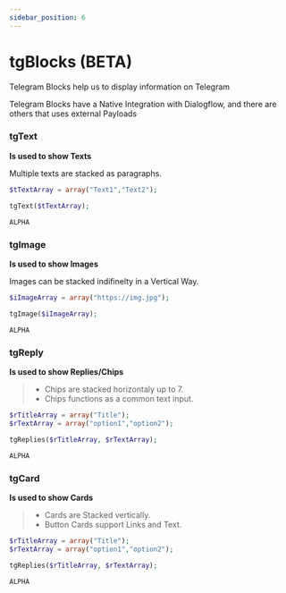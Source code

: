 ```yaml
---
sidebar_position: 6
---
```


# tgBlocks (BETA)


Telegram Blocks help us to display information on Telegram

Telegram Blocks have a Native Integration with Dialogflow, and there are others that uses external Payloads

### tgText

**Is used to show Texts**

Multiple texts are stacked as paragraphs.

<Tabs>
<TabItem value="php" label="PHP">

```php
$tTextArray = array("Text1","Text2");

tgText($tTextArray);
```

</TabItem>
<TabItem value="nodejs" label="Node.js">

```nodejs
ALPHA
```

</TabItem>
</Tabs>

### tgImage

**Is used to show Images**

Images can be stacked indifinelty in a Vertical Way.

<Tabs>
<TabItem value="php" label="PHP">

```php
$iImageArray = array("https://img.jpg");

tgImage($iImageArray);
```

</TabItem>
<TabItem value="nodejs" label="Node.js">

```nodejs
ALPHA
```

</TabItem>
</Tabs>

### tgReply

**Is used to show Replies/Chips**

> - Chips are stacked horizontaly up to 7.
> - Chips functions as a common text input.

<Tabs>
<TabItem value="php" label="PHP">

```php
$rTitleArray = array("Title");
$rTextArray = array("option1","option2");

tgReplies($rTitleArray, $rTextArray);
```

</TabItem>
<TabItem value="nodejs" label="Node.js">

```nodejs
ALPHA
```

</TabItem>
</Tabs>

### tgCard

**Is used to show Cards**

> - Cards are Stacked vertically.
> - Button Cards support Links and Text.

<Tabs>
<TabItem value="php" label="PHP">

```php
$rTitleArray = array("Title");
$rTextArray = array("option1","option2");

tgReplies($rTitleArray, $rTextArray);
```

</TabItem>
<TabItem value="nodejs" label="Node.js">

```nodejs
ALPHA
```

</TabItem>
</Tabs>

<!-- ### tgExternalVerticalButtons -->
